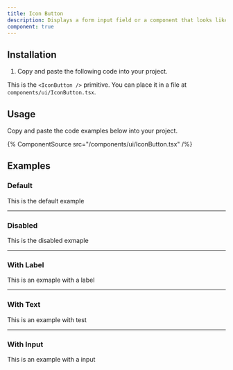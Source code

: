 ```yaml
---
title: Icon Button
description: Displays a form input field or a component that looks like an input field.
component: true
---
```


## Installation

1. Copy and paste the following code into your project.

This is the `<IconButton />` primitive. You can place it in a file at `components/ui/IconButton.tsx`.

## Usage

Copy and paste the code examples below into your project.

{% ComponentSource src="/components/ui/IconButton.tsx" /%}

## Examples

### Default

This is the default example

---

### Disabled

This is the disabled exmaple

---

### With Label

This is an exmaple with a label

---

### With Text

This is an example with test

---

### With Input

This is an example with a input

